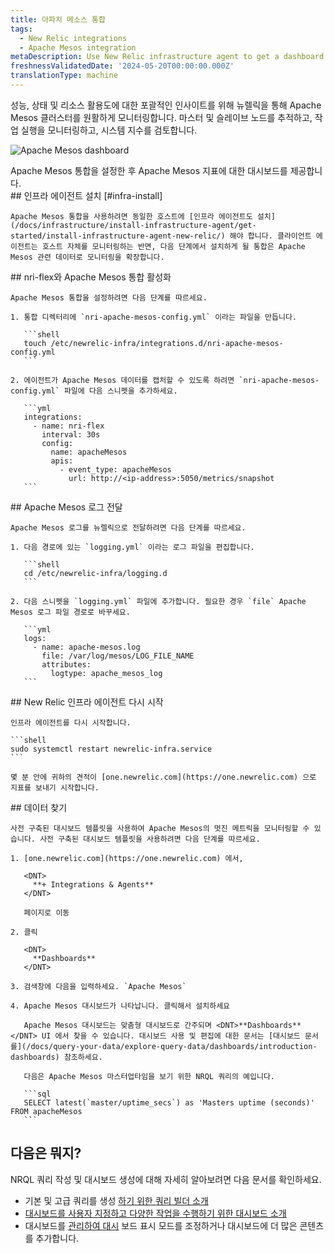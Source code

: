```yaml
---
title: 아파치 메소스 통합
tags:
  - New Relic integrations
  - Apache Mesos integration
metaDescription: Use New Relic infrastructure agent to get a dashboard with metrics from your Apache Mesos.
freshnessValidatedDate: '2024-05-20T00:00:00.000Z'
translationType: machine
---
```


성능, 상태 및 리소스 활용도에 대한 포괄적인 인사이트를 위해 뉴렐릭을 통해 Apache Mesos 클러스터를 원활하게 모니터링합니다. 마스터 및 슬레이브 노드를 추적하고, 작업 실행을 모니터링하고, 시스템 지수를 검토합니다.

<img
  title="Apache Mesos dashboard"
  alt="Apache Mesos dashboard"
  src="/images/infrastructure_screenshot_full-apache-mesos-dashboard.webp"
/>

<figcaption>
  Apache Mesos 통합을 설정한 후 Apache Mesos 지표에 대한 대시보드를 제공합니다.
</figcaption>

<Steps>
  <Step>
    ## 인프라 에이전트 설치 [#infra-install]

    Apache Mesos 통합을 사용하려면 동일한 호스트에 [인프라 에이전트도 설치](/docs/infrastructure/install-infrastructure-agent/get-started/install-infrastructure-agent-new-relic/) 해야 합니다. 클라이언트 에이전트는 호스트 자체를 모니터링하는 반면, 다음 단계에서 설치하게 될 통합은 Apache Mesos 관련 데이터로 모니터링을 확장합니다.
  </Step>

  <Step>
    ## nri-flex와 Apache Mesos 통합 활성화

    Apache Mesos 통합을 설정하려면 다음 단계를 따르세요.

    1. 통합 디렉터리에 `nri-apache-mesos-config.yml` 이라는 파일을 만듭니다.

       ```shell
       touch /etc/newrelic-infra/integrations.d/nri-apache-mesos-config.yml
       ```

    2. 에이전트가 Apache Mesos 데이터를 캡처할 수 있도록 하려면 `nri-apache-mesos-config.yml` 파일에 다음 스니펫을 추가하세요.

       ```yml
       integrations:
         - name: nri-flex
           interval: 30s
           config:
             name: apacheMesos
             apis:
               - event_type: apacheMesos
                 url: http://<ip-address>:5050/metrics/snapshot
       ```
  </Step>

  <Step>
    ## Apache Mesos 로그 전달

    Apache Mesos 로그를 뉴렐릭으로 전달하려면 다음 단계를 따르세요.

    1. 다음 경로에 있는 `logging.yml` 이라는 로그 파일을 편집합니다.

       ```shell
       cd /etc/newrelic-infra/logging.d
       ```

    2. 다음 스니펫을 `logging.yml` 파일에 추가합니다. 필요한 경우 `file` Apache Mesos 로그 파일 경로로 바꾸세요.

       ```yml
       logs:
         - name: apache-mesos.log
           file: /var/log/mesos/LOG_FILE_NAME
           attributes:
             logtype: apache_mesos_log
       ```
  </Step>

  <Step>
    ## New Relic 인프라 에이전트 다시 시작

    인프라 에이전트를 다시 시작합니다.

    ```shell
    sudo systemctl restart newrelic-infra.service
    ```

    몇 분 안에 귀하의 견적이 [one.newrelic.com](https://one.newrelic.com) 으로 지표를 보내기 시작합니다.
  </Step>

  <Step>
    ## 데이터 찾기

    사전 구축된 대시보드 템플릿을 사용하여 Apache Mesos의 멋진 메트릭을 모니터링할 수 있습니다. 사전 구축된 대시보드 템플릿을 사용하려면 다음 단계를 따르세요.

    1. [one.newrelic.com](https://one.newrelic.com) 에서,

       <DNT>
         **+ Integrations & Agents**
       </DNT>

       페이지로 이동

    2. 클릭

       <DNT>
         **Dashboards**
       </DNT>

    3. 검색창에 다음을 입력하세요. `Apache Mesos`

    4. Apache Mesos 대시보드가 나타납니다. 클릭해서 설치하세요

       Apache Mesos 대시보드는 맞춤형 대시보드로 간주되며 <DNT>**Dashboards**</DNT> UI 에서 찾을 수 있습니다. 대시보드 사용 및 편집에 대한 문서는 [대시보드 문서 를](/docs/query-your-data/explore-query-data/dashboards/introduction-dashboards) 참조하세요.

       다음은 Apache Mesos 마스터업타임을 보기 위한 NRQL 쿼리의 예입니다.

       ```sql
       SELECT latest(`master/uptime_secs`) as 'Masters uptime (seconds)' FROM apacheMesos
       ```
  </Step>
</Steps>

## 다음은 뭐지?

NRQL 쿼리 작성 및 대시보드 생성에 대해 자세히 알아보려면 다음 문서를 확인하세요.

* 기본 및 고급 쿼리를 생성 [하기 위한 쿼리 빌더 소개](/docs/query-your-data/explore-query-data/query-builder/introduction-query-builder)
* [대시보드를 사용자 지정하고 다양한 작업을 수행하기 위한 대시보드 소개](/docs/query-your-data/explore-query-data/dashboards/introduction-dashboards)
* 대시보드를 [관리하여 대시](/docs/query-your-data/explore-query-data/dashboards/manage-your-dashboard) 보드 표시 모드를 조정하거나 대시보드에 더 많은 콘텐츠를 추가합니다.
